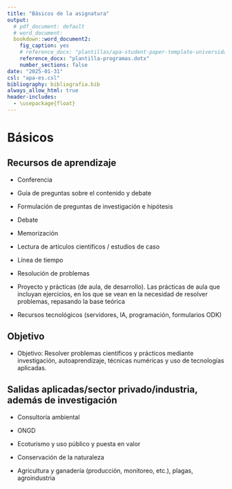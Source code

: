 ```yaml
---
title: "Básicos de la asignatura"
output:
  # pdf_document: default
  # word_document:
  bookdown::word_document2:
    fig_caption: yes
    # reference_docx: "plantillas/apa-student-paper-template-universidad-arizona.docx"
    reference_docx: "plantilla-programas.dotx"
    number_sections: false
date: "2025-01-31"
csl: "apa-es.csl"
bibliography: bibliografia.bib
always_allow_html: true
header-includes:
  - \usepackage{float}
---
```



# Básicos

## Recursos de aprendizaje

- Conferencia

- Guía de preguntas sobre el contenido y debate

- Formulación de preguntas de investigación e hipótesis

- Debate

- Memorización

- Lectura de artículos científicos / estudios de caso

- Línea de tiempo

- Resolución de problemas

- Proyecto y prácticas (de aula, de desarrollo). Las prácticas de aula que incluyan ejercicios, en los que se vean en la necesidad de resolver problemas, repasando la base teórica

- Recursos tecnológicos (servidores, IA, programación, formularios ODK)

<!-- ## Ideas comunes -->

<!-- - Contenido dinámico -->

<!-- - Investigación y itinerarios de autoaprendizaje -->

<!-- - Herramientas para garantizar el autoaprendizaje en el futuro -->

<!-- - Hay que enseñar cómo aprender de forma autodidacta, pero sin perder rigor, más apretar que abarcar, estudiar el libro -->

<!-- - Memorizar (qué memorizar: lo básico) -->

<!-- - Técnicas que elegir. -->

<!-- ## Modalidad -->

<!-- - Todo modular -->

<!-- - El examen no desaparece, aunque con poco valor. -->


## Objetivo

- Objetivo: Resolver problemas científicos y prácticos mediante investigación, autoaprendizaje, técnicas numéricas y uso de tecnologías aplicadas.

## Salidas aplicadas/sector privado/industria, además de investigación

- Consultoría ambiental

- ONGD

- Ecoturismo y uso público y puesta en valor

- Conservación de la naturaleza

- Agricultura y ganadería (producción, monitoreo, etc.), plagas, agroindustria

